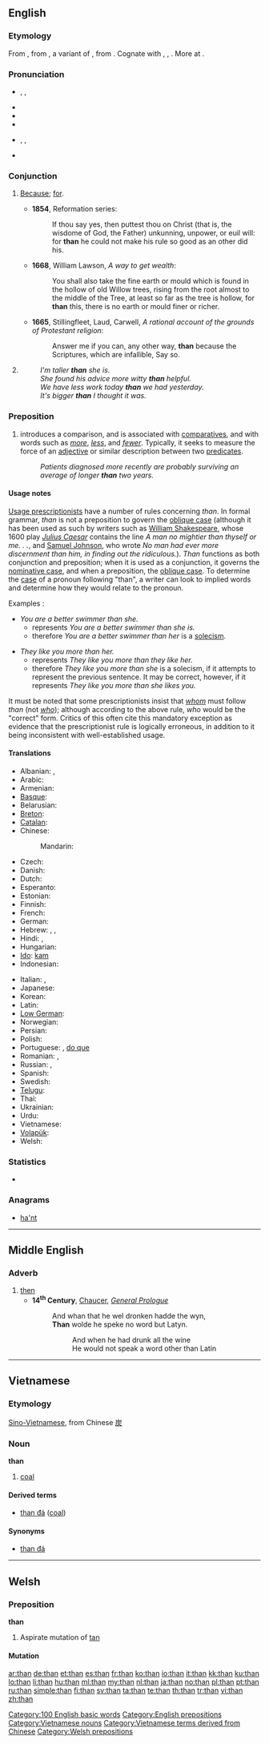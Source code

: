 {{also|thân}}
==English==
{{wikipedia}}

===Etymology===
From {{etyl|enm}}, from {{etyl|ang}} {{term|þanne|lang=ang}}, a variant of {{term|þonne||then, since, because|lang=ang}}, from {{proto|Germanic|þana|at that, at that time, then|lang=en}}. Cognate with {{etyl|nl|-}} {{term|dan||than|lang=nl}}, {{etyl|de|-}} {{term|denn||than|lang=de}}, {{etyl|de|-}} {{term|dann||then|lang=de}}. More at {{l|en|then}}.

===Pronunciation===
* {{qualifier|stressed}} {{enPR|''th''ăn}}, {{IPA|/ðæn/}}, {{SAMPA|/D{n/}}
* {{audio|en-us-than-stressed.ogg|Audio (US), stressed}}
* {{audio|En-us-than.ogg|Audio (US)}}
* {{rhymes|æn}}
* {{qualifier|unstressed}} {{enPR|''th''(ə)n}}, {{IPA|/ðən/|/ðn̩/}}, {{SAMPA|/D@n/|2=/Dn=/}}
* {{audio|en-us-than-unstressed.ogg|Audio (US), unstressed}}

===Conjunction===
{{en-con}}

# {{obsolete|archaic|or|dialectal}} {{context|usually used with [[for]]}} [[because|Because]]; [[for]].
#* '''1854''', Reformation series:
#*: If thou say yes, then puttest thou on Christ (that is, the wisdome of God, the Father) unkunning, unpower, or euil will: for '''than''' he could not make his rule so good as an other did his.
#* '''1668''', William Lawson, ''A way to get wealth'':
#*: You shall also take the fine earth or mould which is found in the hollow of old Willow trees, rising from the root almost to the middle of the Tree, at least so far as the tree is hollow, for '''than''' this, there is no earth or mould finer or richer.
#* '''1665''', Stillingfleet, Laud, Carwell, ''A rational account of the grounds of Protestant religion'':
#*: Answer me if you can, any other way, '''than''' because the Scriptures, which are infallible, Say so.
# {{non-gloss definition|Used in comparisons, to introduce the basis of comparison.}}
#: ''I'm taller '''than''' she is.''
#: ''She found his advice more witty '''than''' helpful.''
#: ''We have less work today '''than''' we had yesterday.''
#: ''It's bigger '''than''' I thought it was.''

===Preposition===
{{en-prep}}

# introduces a comparison, and is associated with [[comparative]]s, and with words such as ''[[more]]'', ''[[less]]'', and ''[[fewer]]''. Typically, it seeks to measure the force of an [[adjective]] or similar description between two [[predicate]]s.
#: ''Patients diagnosed more recently are probably surviving an average of longer '''than''' two years.''

====Usage notes====
[[w:Prescription (linguistics)|Usage prescriptionists]] have a number of rules concerning ''than''. In formal grammar, ''than'' is not a preposition to govern the [[oblique case]] (although it has been used as such by writers such as [[w:William Shakespeare|William Shakespeare]], whose 1600 play ''[[w:Julius Caesar (play)|Julius Caesar]]'' contains the line ''A man no mightier than thyself or me. . .'', and [[w:Samuel Johnson|Samuel Johnson]], who wrote ''No man had ever more discernment than him, in finding out the ridiculous.'').  ''Than'' functions as both conjunction and preposition; when it is used as a conjunction, it governs the [[nominative case]], and when a preposition, the [[oblique case]].  To determine the [[case]] of a pronoun following "than", a writer can look to implied words and determine how they would relate to the pronoun.

Examples :

* ''You are a better swimmer than she.''
** represents ''You are a better swimmer than she is.''
** therefore ''You are a better swimmer than her'' is a [[solecism]].

* ''They like you more than her.''
** represents ''They like you more than they like her.''
** therefore ''They like you more than she'' is a solecism, if it attempts to represent the previous sentence.  It may be correct, however, if it represents ''They like you more than she likes you.''

It must be noted that some prescriptionists insist that ''[[whom]]'' must follow ''than'' (not ''[[who]]''); although according to the above rule, ''who'' would be the "correct" form. Critics of this often cite this mandatory exception as evidence that the prescriptionist rule is logically erroneous, in addition to it being inconsistent with well-established usage.

====Translations====
{{trans-top|Introduces a comparison}}
* Albanian: {{t-|sq|se|xs=Albanian}}, {{t-|sq|sesa|xs=Albanian}}
* Arabic: {{t+|ar|من|tr=min}}
* Armenian: {{t-|hy|քան|tr=k’an}}
* [[Basque]]: {{t|eu|baino|xs=Basque}}
* Belarusian: {{t|be|чым|tr=čym|sc=Cyrl}}
* [[Breton]]: {{t+|br|eget|xs=Breton}}
* [[Catalan]]: {{t|ca|que}}
* Chinese:
*: Mandarin: {{t-|cmn|比|tr=bǐ|sc=Hani}}
* Czech: {{t+|cs|než}}
* Danish: {{t-|da|end}}
* Dutch: {{t+|nl|dan}}
* Esperanto: {{t-|eo|ol|xs=Esperanto}}
* Estonian: {{t+|et|kui}}
* Finnish: {{t+|fi|kuin}}
* French: {{t+|fr|que}}
* German: {{t+|de|als}}
* Hebrew: {{t-|he|מ־|tr=mi-}}, {{t|he|ממה ש־|tr=mimá she-}}, {{t|he|מאשר|tr=masher}}
* Hindi: {{t|hi|की अपेक्षा|tr=kī apekṣā|xs=Hindi}}, {{t|hi|से|tr=... se|alt=... से|sc=Deva}}
* Hungarian: {{t+|hu|mint}}
* [[Ido]]: [[kam]]
* Indonesian: {{t|id|daripada|xs=Indonesian}}
{{trans-mid}}
* Italian: {{t+|it|di}}, {{t+|it|che}}
* Japanese: {{qualifier|...}} {{t-|ja|より|tr=yori}}
* Korean: {{t+|ko|보다|alt=...보다|tr=...boda|sc=Hang}}
* Latin: {{t+|la|quam}}
* [[Low German]]: {{t|nds|denn}}
* Norwegian: {{t+|no|enn}}
* Persian: {{t|fa|از|tr=az|sc=fa-Arab}}
* Polish: {{t+|pl|niż}}
* Portuguese: {{t+|pt|que}}, [[do que]]
* Romanian: {{t-|ro|ca}}, {{t+|ro|decât}}
* Russian: {{t+|ru|чем|tr=čem}}, {{t+|ru|нежели|tr=néželi}}
* Spanish: {{t+|es|que}}
* Swedish: {{t+|sv|än}}
* [[Telugu]]: {{t|te|కంటె|tr=kaMTe}}
* Thai: {{t|th|กว่า|tr=gwàa}}
* Ukrainian: {{t|uk|ніж|tr=niž|sc=Cyrl}}
* Urdu: {{t|ur|سے|tr=... se|alt=... سے|sc=ur-Arab}}
* Vietnamese: {{t|vi|hơn|xs=Vietnamese}}
* [[Volapük]]: {{t|vo|ka}}
* Welsh: {{t-|cy|na|xs=Welsh}}
{{trans-bottom}}

===Statistics===
* {{rank|has|could|our|64|than|some|other|very}}

===Anagrams===
* [[ha'nt#English|ha'nt]]

[[Category:100 English basic words]]
[[Category:English prepositions]]

----

==Middle English==

===Adverb===
{{infl|enm|adverb}}

# [[then]]
#* '''14<sup>th</sup> Century''', [[w:Geoffrey Chaucer|Chaucer]], ''[[s:The Canterbury Tales/General Prologue|General Prologue]]''
#*: And whan that he wel dronken hadde the wyn,<br>'''Than''' wolde he speke no word but Latyn.
#*:: And when he had drunk all the wine<br>He would not speak a word other than Latin

----

==Vietnamese==

===Etymology===
[[Sino-Vietnamese]], from Chinese [[炭]]

===Noun===
'''than'''
# [[coal]]

====Derived terms====
* [[than đá]] ([[coal]])

====Synonyms====
* [[than đá]]

{{attention|vi}}

[[Category:Vietnamese nouns]]
[[Category:Vietnamese terms derived from Chinese]]

----

==Welsh==

===Preposition===
'''than'''

# Aspirate mutation of [[tan#Welsh|tan]]

====Mutation====
{{cy-mut-t|an}}

[[Category:Welsh prepositions]]

[[ar:than]]
[[de:than]]
[[et:than]]
[[es:than]]
[[fr:than]]
[[ko:than]]
[[io:than]]
[[it:than]]
[[kk:than]]
[[ku:than]]
[[lo:than]]
[[li:than]]
[[hu:than]]
[[ml:than]]
[[my:than]]
[[nl:than]]
[[ja:than]]
[[no:than]]
[[pl:than]]
[[pt:than]]
[[ru:than]]
[[simple:than]]
[[fi:than]]
[[sv:than]]
[[ta:than]]
[[te:than]]
[[th:than]]
[[tr:than]]
[[vi:than]]
[[zh:than]]